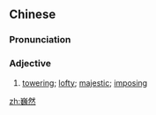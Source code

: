 ==Chinese==
{{zh-forms}}

===Pronunciation===
{{zh-pron
|m=巍rán
|c=ngai4 jin4
|mn=qz,xm:gûi-liân/zz:gûi-jiân
|cat=a
}}

===Adjective===
{{zh-adj}}

# [[towering]]; [[lofty]]; [[majestic]]; [[imposing]]

[[zh:巍然]]